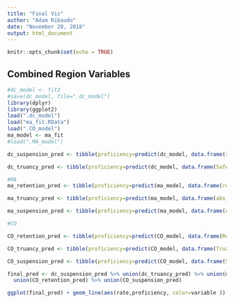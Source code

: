 ```yaml
---
title: "Final Viz"
author: "Adam Ribaudo"
date: "November 20, 2018"
output: html_document
---
```


```r
knitr::opts_chunk$set(echo = TRUE)
```

## Combined Region Variables

```r
#dc_model <- fit3
#save(dc_model, file=".dc_model")
library(dplyr)
library(ggplot2)
load(".dc_model")
load("ma_fit.RData")
load(".CO_model")
ma_model <- ma_fit
#load(".MA_model")

dc_suspension_pred <- tibble(proficiency=predict(dc_model, data.frame(suspensions=seq(.00,1,.01), Safe_Truancy_Current_Year=rep(0,101)))^2- 0.4447553) %>% bind_cols(data.frame(rate=seq(.00,1,.01))) %>% mutate(variable="DC Suspension")

dc_truancy_pred <- tibble(proficiency=predict(dc_model, data.frame(Safe_Truancy_Current_Year=seq(.00,1,.01), suspensions=rep(0,101)))^2- 0.4447553) %>% bind_cols(data.frame(rate=seq(.00,1,.01))) %>% mutate(variable="DC Truancy")

#MA
ma_retention_pred <- tibble(proficiency=predict(ma_model, data.frame(retained=seq(.00,1,.01), ooss=rep(0,101),abs_ten=rep(0,101)))- ma_model$coefficients[1]) %>% bind_cols(data.frame(rate=seq(.00,1,.01))) %>% mutate(variable="MA Retention")

ma_truancy_pred <- tibble(proficiency=predict(ma_model, data.frame(abs_ten=seq(.00,1,.01), ooss=rep(0,101),retained=rep(0,101)))- ma_model$coefficients[1]) %>% bind_cols(data.frame(rate=seq(.00,1,.01))) %>% mutate(variable="MA Truancy")

ma_suspension_pred <- tibble(proficiency=predict(ma_model, data.frame(ooss=seq(.00,1,.01), abs_ten=rep(0,101),retained=rep(0,101)))- ma_model$coefficients[1]) %>% bind_cols(data.frame(rate=seq(.00,1,.01))) %>% mutate(variable="MA Suspension")

#CO

CO_retention_pred <- tibble(proficiency=predict(CO_model, data.frame(RetentionRate=seq(.00,1,.01), SuspensionRate=rep(0,101),TruancyRate=rep(0,101)))- CO_model$coefficients[1]) %>% bind_cols(data.frame(rate=seq(.00,1,.01))) %>% mutate(variable="CO Retention")

CO_truancy_pred <- tibble(proficiency=predict(CO_model, data.frame(TruancyRate=seq(.00,1,.01), SuspensionRate=rep(0,101),RetentionRate=rep(0,101)))- CO_model$coefficients[1]) %>% bind_cols(data.frame(rate=seq(.00,1,.01))) %>% mutate(variable="CO Truancy")

CO_suspension_pred <- tibble(proficiency=predict(CO_model, data.frame(SuspensionRate=seq(.00,1,.01), TruancyRate=rep(0,101),RetentionRate=rep(0,101)))- CO_model$coefficients[1]) %>% bind_cols(data.frame(rate=seq(.00,1,.01))) %>% mutate(variable="CO Suspension")

final_pred <- dc_suspension_pred %>% union(dc_truancy_pred) %>% union(ma_retention_pred) %>% union(ma_truancy_pred) %>% union(ma_suspension_pred) %>%union(CO_truancy_pred) %>%
  union(CO_retention_pred) %>% union(CO_suspension_pred)

ggplot(final_pred) + geom_line(aes(rate,proficiency, color=variable ))

```
